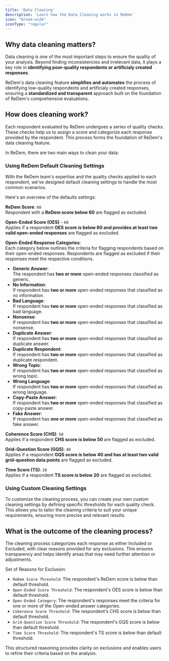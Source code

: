 ```yaml
---
title: 'Data Cleaning'
description: 'Learn how the Data Cleaning works in ReDem'
icon: "broom-wide"
iconType: "regular"
---
```


## Why data cleaning matters?
Data cleaning is one of the most important steps to ensure the quality of your analysis. Beyond finding inconsistencies and irrelevant data, it plays a key role in **identifying poor-quality respondents or artificialy created responses**.

ReDem's data cleaning feature **simplifies and automates** the process of identifying low-quality respondents and artificialy created responses, ensuring a **standardized and transparent** approach built on the foundation of ReDem's comprehensive evaluations.

## How does cleaning work?
Each respondent evaluated by ReDem undergoes a series of quality checks. These checks help us to assign a score and categorize each response provided by the respondent. This process forms the foundation of ReDem's data cleaning feature.

In ReDem, there are two main ways to clean your data:

### Using ReDem Default Cleaning Settings
With the ReDem team's expertise and the quality checks applied to each respondent, we've designed default cleaning settings to handle the most common scenarios.

Here's an overview of the defaults settings:

**ReDem Score**: `60` <br/> Respondent with a **ReDem score below 60** are flagged as excluded.

**Open-Ended Score (OES)** - `60` <br/> Applies if a respondent **OES score is below 60 and provides at least two valid open-ended responses** are flagged as excluded.

**Open-Ended Response Categories**: <br/> Each category below outlines the criteria for flagging respondents based on their open-ended responses. Respondents are flagged as excluded if their responses meet the respective conditions.
- **Generic Answer**: <br/> The respondent has **two or more** open-ended responses classified as generic.
- **No Information**: <br/> If respondent has **two or more** open-ended responses that classified as no information.
- **Bad Language**: <br/> If respondent has **two or more** open-ended responses that classified as bad language.
- **Nonsense**: <br/> If respondent has **two or more** open-ended responses that classified as nonsense.
- **Duplicate Answer**: <br/> If respondent has **two or more** open-ended responses that classified as duplicate answer.
- **Duplicate Respondent**: <br/> If respondent has **two or more** open-ended responses that classified as duplicate respondent.
- **Wrong Topic**: <br/> If respondent has **two or more** open-ended responses that classified as wrong topic.
- **Wrong Language**: <br/> If respondent has **two or more** open-ended responses that classified as wrong language.
- **Copy-Paste Answer**: <br/> If respondent has **two or more** open-ended responses that classified as copy-paste answer.
- **Fake Answer**: <br/> If respondent has **one or more** open-ended responses that classified as fake answer.

**Coherence Score (CHS)**: `50` <br/> Applies if a respondent **CHS score is below 50** are flagged as excluded.

**Grid-Question Score (GQS)**: `40` <br/> Applies if a respondent **GQS score is below 40 and has at least two valid grid-question data points** are flagged as excluded.

**Time Score (TS)**: `20` <br/> Applies if a respondent **TS score is below 20** are flagged as excluded.


### Using Custom Cleaning Settings
To customize the cleaning process, you can create your own custom cleaning settings by defining specific thresholds for each quality check. This allows you to tailor the cleaning criteria to suit your unique requirements, ensuring more precise and relevant results.

## What is the outcome of the cleaning process?
The cleaning process categorizes each response as either Included or Excluded, with clear reasons provided for any exclusions. This ensures transparency and helps identify areas that may need further attention or adjustments.

Set of Reasons for Exclusion:
- `ReDem Score Threshold`: The respondent's ReDem score is below than default threshold.
- `Open-Ended Score Threshold`: The respondent's OES score is below than default threshold.
- `Open-Ended Category`: The respondent's responses meet the criteria for one or more of the Open-ended answer categories.
- `Coherence Score Threshold`: The respondent's CHS score is below than default threshold.
- `Grid-Question Score Threshold`: The respondent's GQS score is below than default threshold.
- `Time Score Threshold`: The respondent's TS score is below than default threshold.

This structured reasoning provides clarity on exclusions and enables users to refine their criteria based on the analysis.

